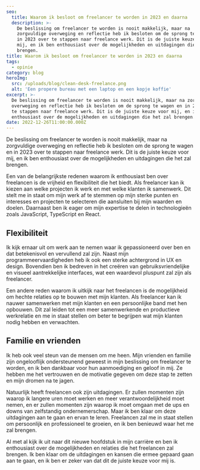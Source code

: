 ```yaml
---
seo:
  title: Waarom ik besloot om freelancer te worden in 2023 en daarna
  description: >-
    De beslissing om freelancer te worden is nooit makkelijk, maar na
    zorgvuldige overweging en reflectie heb ik besloten om de sprong te wagen en
    in 2023 over te stappen naar freelance werk. Dit is de juiste keuze voor
    mij, en ik ben enthousiast over de mogelijkheden en uitdagingen die het zal
    brengen.
title: Waarom ik besloot om freelancer te worden in 2023 en daarna
tags:
  - opinie
category: blog
heroImg:
  src: /uploads/blog/clean-desk-freelance.png
  alt: 'Een propere bureau met een laptop en een kopje koffie'
excerpt: >-
  De beslissing om freelancer te worden is nooit makkelijk, maar na zorgvuldige
  overweging en reflectie heb ik besloten om de sprong te wagen en in 2023 over
  te stappen naar freelance werk. Dit is de juiste keuze voor mij, en ik ben
  enthousiast over de mogelijkheden en uitdagingen die het zal brengen.
date: 2022-12-26T11:00:00.000Z
---
```


De beslissing om freelancer te worden is nooit makkelijk, maar na zorgvuldige overweging en
reflectie heb ik besloten om de sprong te wagen en in 2023 over te stappen naar freelance
werk. Dit is de juiste keuze voor mij, en ik ben enthousiast over de
mogelijkheden en uitdagingen die het zal brengen.

Een van de belangrijkste redenen waarom ik enthousiast ben over freelancen is de vrijheid en
flexibiliteit die het biedt. Als freelancer kan ik kiezen aan welke projecten ik werk en
met welke klanten ik samenwerk. Dit stelt me in staat om mijn werk af te stemmen op mijn sterke punten en
interesses en projecten te selecteren die aansluiten bij mijn waarden en doelen. Daarnaast
ben ik eager om mijn expertise te delen in technologieën zoals JavaScript,
TypeScript en React.

## Flexibiliteit

Ik kijk ernaar uit om werk aan te nemen waar ik gepassioneerd over ben en
dat betekenisvol en vervullend zal zijn. Naast mijn programmeervaardigheden heb
ik ook een sterke achtergrond in UX en design. Bovendien ben ik bedreven in
het creëren van gebruiksvriendelijke en visueel aantrekkelijke interfaces, wat een
waardevol pluspunt zal zijn als freelancer.

Een andere reden waarom ik uitkijk naar het freelancen is de mogelijkheid om
hechte relaties op te bouwen met mijn klanten. Als freelancer kan ik nauwer
samenwerken met mijn klanten en een persoonlijke band met hen opbouwen. Dit zal leiden tot
een meer samenwerkende en productieve werkrelatie en me in staat stellen om beter
te begrijpen wat mijn klanten nodig hebben en verwachten.

## Familie en vrienden

Ik heb ook veel steun van de mensen om me heen. Mijn vrienden en familie zijn
ongelooflijk ondersteunend geweest in mijn beslissing om freelancer te worden, en ik ben dankbaar voor
hun aanmoediging en geloof in mij. Ze hebben me het vertrouwen en
de motivatie gegeven om deze stap te zetten en mijn dromen na te jagen.

Natuurlijk heeft freelancen ook zijn uitdagingen. Er zullen momenten zijn waarop ik
langere uren moet werken en meer verantwoordelijkheid moet nemen, en er zullen momenten zijn
waarop ik moet omgaan met de ups en downs van zelfstandig ondernemerschap. Maar ik ben klaar om
deze uitdagingen aan te gaan en ervan te leren. Freelancen zal me in staat stellen om
persoonlijk en professioneel te groeien, en ik ben benieuwd waar het me zal brengen.

Al met al kijk ik uit naar dit nieuwe hoofdstuk in mijn carrière en ben ik enthousiast over
de mogelijkheden en relaties die het freelancen zal brengen. Ik ben klaar om
de uitdagingen en kansen die ermee gepaard gaan aan te gaan, en ik ben er zeker van
dat dit de juiste keuze voor mij is.
